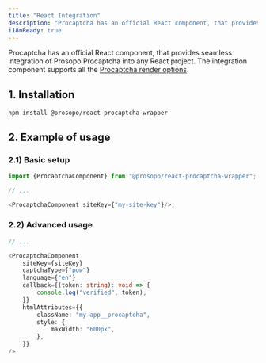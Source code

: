 ```yaml
---
title: "React Integration"
description: "Procaptcha has an official React component, that provides seamless integration of Prosopo Procaptcha into any React project."
i18nReady: true
---
```


Procaptcha has an official React component, that provides seamless integration of Prosopo Procaptcha into any React project.
The integration component supports all the [Procaptcha render options](/en/basics/client-side-rendering/#procaptcha-options).

## 1. Installation

`npm install @prosopo/react-procaptcha-wrapper`

## 2. Example of usage

### 2.1) Basic setup

```typescript jsx
import {ProcaptchaComponent} from "@prosopo/react-procaptcha-wrapper";

// ...

<ProcaptchaComponent siteKey={"my-site-key"}/>;
```

### 2.2) Advanced usage

```typescript jsx
// ...

<ProcaptchaComponent
    siteKey={siteKey}
    captchaType={"pow"}
    language={"en"}
    callback={(token: string): void => {
        console.log("verified", token);
    }}
    htmlAttributes={{
        className: "my-app__procaptcha",
        style: {
            maxWidth: "600px",
        },
    }}
/>
```
